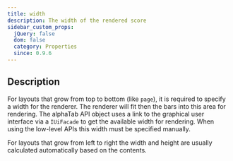 ```yaml
---
title: width
description: The width of the rendered score
sidebar_custom_props:
  jQuery: false
  dom: false
  category: Properties
  since: 0.9.6
---
```



<SinceBadge since="0.9.6" />


## Description

For layouts that grow from top to bottom (like `page`), it is required to specify a width for the renderer.
The renderer will fit then the bars into this area for rendering. The alphaTab API object uses a link to the
graphical user interface via a `IUiFacade` to get the available width for rendering. When using the low-level APIs
this width must be specified manually.

For layouts that grow from left to right the width and height are usually calculated automatically based on
the contents.

<PropertyDescription metadata={metadata} />
